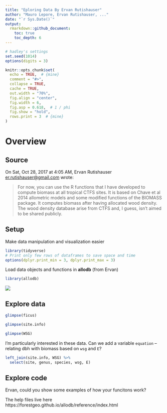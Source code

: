 ```yaml
---
title: "Eploring Data By Ervan Rutishauser"
author: "Mauro Lepore, Ervan Rutishauser, ..."
date: "`r Sys.Date()`"
output:
  rmarkdown::github_document:
    toc: true
    toc_depth: 6
---
```


```r
# hadley's settings
set.seed(1014)
options(digits = 3)

knitr::opts_chunk$set(
  echo = TRUE,  # {mine}
  comment = "#>",
  collapse = TRUE,
  cache = TRUE,
  out.width = "70%",
  fig.align = "center",
  fig.width = 6,
  fig.asp = 0.618,  # 1 / phi
  fig.show = "hold",
  rows.print = 3  # {mine}
)
```

# Overview

## Source

On Sat, Oct 28, 2017 at 4:05 AM, Ervan Rutishauser <er.rutishauser@gmail.com> wrote:

> For now, you can use the R functions that I have developed to compute biomass at all tropical CTFS sites. It is based on Chave et al 2014 allometric models and some modified functions of the BIOMASS package. It computes biomass after having allocated wood density. The wood density database arise from CTFS and, I guess, isn't aimed to be shared publicly.

## Setup

Make data manipulation and visualization easier

```r
library(tidyverse)
# Print only few rows of dataframes to save space and time
options(dplyr.print_min = 3, dplyr.print_max = 3)
```


Load data objects and functions in __allodb__ (from Ervan)

```r
library(allodb)
```

![](https://i.imgur.com/O9rt33U.png)

## Explore data

```r
glimpse(ficus)
```

```r
glimpse(site.info)
```

```r
glimpse(WSG)
```

I'm particularly interested in these data. Can we add a variable `equation` -- relating dbh with biomass based on `wsg` and `E`?

```r
left_join(site.info, WSG) %>% 
  select(site, genus, species, wsg, E)
```

## Explore code

Ervan, could you show some examples of how your funcitons work?

The help files live here https://forestgeo.github.io/allodb/reference/index.html



